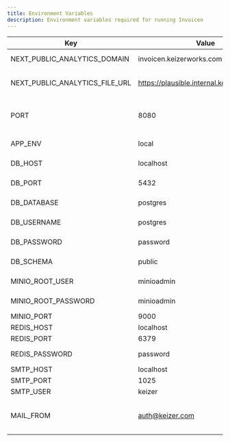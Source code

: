 ```yaml
---
title: Environment Variables
description: Environment variables required for running Invoicen
---
```


| Key                             | Value                                           | Description                                      |
|---------------------------------|-------------------------------------------------|--------------------------------------------------|
| NEXT_PUBLIC_ANALYTICS_DOMAIN    | invoicen.keizerworks.com                        | Domain for analytics                              |
| NEXT_PUBLIC_ANALYTICS_FILE_URL  | https://plausible.internal.keizerworks.com      | URL for analytics file                            |
| PORT                            | 8080                                            | Port on which the application runs                |
| APP_ENV                         | local                                           | Application environment                           |
| DB_HOST                         | localhost                                       | Database host                                     |
| DB_PORT                         | 5432                                            | Database port                                     |
| DB_DATABASE                     | postgres                                        | Database name                                     |
| DB_USERNAME                     | postgres                                        | Database username                                 |
| DB_PASSWORD                     | password                                        | Database password                                 |
| DB_SCHEMA                       | public                                          | Database schema                                   |
| MINIO_ROOT_USER                 | minioadmin                                      | MinIO root user                                   |
| MINIO_ROOT_PASSWORD             | minioadmin                                      | MinIO root password                               |
| MINIO_PORT                      | 9000                                            | MinIO port                                        |
| REDIS_HOST                      | localhost                                       | Redis host                                        |
| REDIS_PORT                      | 6379                                            | Redis port                                        |
| REDIS_PASSWORD                  | password                                        | Redis password                                    |
| SMTP_HOST                       | localhost                                       | SMTP host                                         |
| SMTP_PORT                       | 1025                                            | SMTP port                                         |
| SMTP_USER                       | keizer                                          | SMTP user                                         |
| MAIL_FROM                       | auth@keizer.com                                 | Email address for outgoing mail                   |
